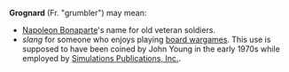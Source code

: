 '''Grognard''' (Fr. "grumbler") may mean:

* [[Napoleon Bonaparte]]'s name for old veteran soldiers.
* ''slang'' for someone who enjoys playing [[wargaming#Board wargaming|board wargames]]. This use is supposed to have been coined by John Young in the early 1970s while employed by [[Simulations Publications, Inc.]].

{{disambig}}
